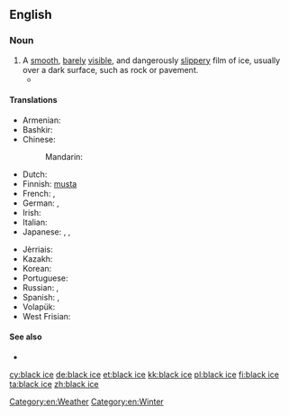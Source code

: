 ==English==
{{wikiversity lecture}}

===Noun===
{{en-noun|head=[[black]] [[ice]]|-}}

# A [[smooth]], [[barely]] [[visible]], and dangerously [[slippery]] film of ice, usually over a dark surface, such as rock or pavement.
#* {{quote-news|1965|December 25||Oregon Bus Crash Kills 12, Hurts 27|New York Times
|page=30|url=http://select.nytimes.com/gst/abstract.html?res=F20614F93F5A157A93C7AB1789D95F418685F9
|passage=He said the bus struck a patch of '''black ice''', or freshly formed ice as yet invisible on the road surface, just after he had passed a trailer truck. }}

====Translations====
{{trans-top|invisible film of ice}}
* Armenian: {{t|hy|մերկասառույց|tr=merkasaṙuycʿ|sc=Armn}}
* Bashkir: {{t|ba|боҙлауыҡ|sc=Cyrl}}
* Chinese:
*: Mandarin: {{t|cmn|黑冰|tr=hēibīng|sc=Hani}}
* Dutch: {{t+|nl|ijzel|m}}
* Finnish: [[musta#Finnish|musta]] {{t+|fi|jää}}
* French: {{t+|fr|verglas|m}}, {{t+|fr|glace noire|f}}
* German: {{t+|de|Glatteis|n}}, {{t+|de|Blitzeis|n}}
* Irish: {{t|ga|oighear dubh|m}}
* Italian: {{t|it|vetrone|m}}
* Japanese: {{t|ja|黒氷|tr=くろこおり, kurokōri|sc=Jpan}}, {{t|ja|透明氷|tr=とうめいこおり, tōmeikōri|sc=Jpan}}, {{t|ja|雨氷|tr=うひょう, uhyō, あめごおり, amegōri|sc=Jpan}} {{qualifier|freezing rain}}
{{trans-mid}}
* Jèrriais: {{t|roa-jer|verglias|m}}
* Kazakh: {{t|kk|көктайғақ|tr=köktayğaq|sc=Cyrl}}
* Korean: {{t+|ko|살얼음|sc=Hang}}
* Portuguese: {{t|pt|gelo negro|m}}
* Russian: {{t+|ru|гололедица|f|sc=Cyrl|tr=gololédica}}, {{t+|ru|гололёд|m|tr=gololjód|sc=Cyrl}} {{qualifier|glaze ice, freezing rain}}
* Spanish: {{t|es|placa de hielo|f}}, {{t|es|verglás|m}}
* Volapük: {{t|vo|frodaglad}}
* West Frisian: {{t|fy|izel|m}}
{{trans-bottom}}

====See also====
* {{pedialite}}

[[Category:en:Weather]]
[[Category:en:Winter]]

[[cy:black ice]]
[[de:black ice]]
[[et:black ice]]
[[kk:black ice]]
[[pl:black ice]]
[[fi:black ice]]
[[ta:black ice]]
[[zh:black ice]]